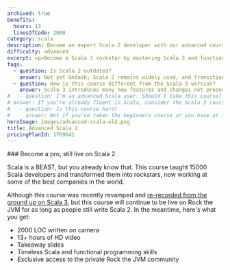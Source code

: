 ```yaml
---
archived: true
benefits:
  hours: 13
  linesOfCode: 2000
category: scala
description: Become an expert Scala 2 developer with our advanced course. Master Scala 2 and functional programming through clear lessons, practical exercises, and a smooth learning curve. Ideal for those already comfortable with Scala 2 essentials, this course will elevate your coding skills to the next level.
difficulty: advanced
excerpt: <p>Become a Scala 3 rockstar by mastering Scala 3 and functional programming with our comprehensive, hands-on advanced course</p>
faqs:
  - question: Is Scala 2 outdated?
    answer: Not yet &ndash; Scala 2 remains widely used, and transitioning to Scala 3 will take time. Additionally, most features you'll learn in this course are still relevant to Scala 3.
  - question: How is this course different from the Scala 3 version?
    answer: Scala 3 introduces many new features and changes not present in Scala 2. The Scala 3 version also includes improved explanations of complex topics, new exercises, a smoother learning curve, and more code.
#   - question: I'm an advanced Scala user. Should I take this course?
# answer: If you're already fluent in Scala, consider the Scala 3 course; you'll likely find it valuable and informative.
#   - question: Is this course hard?
#     answer: Not if you've taken the beginners course or you have at least a year of Scala experience. I've designed the course to give you a challenge, but not too much that it becomes frustrating. In case you struggle with something, we have a whole group on Slack for discussions, and I'm responsive.
heroImage: images/advanced-scala-old.png
title: Advanced Scala 2
pricingPlanId: 1769641
---
```



<CourseLayout>
<Fragment slot="goal">
### Become a pro, still live on Scala 2.

Scala is a BEAST, but you already know that. This course taught 15000 Scala developers and transformed them into rockstars, now working at some of the best companies in the world.

Although this course was recently revamped and [re-recorded from the ground up on Scala 3](/courses/advanced-scala), but this course will continue to be live on Rock the JVM for as long as people still write Scala 2. In the meantime, here's what you get:

- 2000 LOC written on camera
- 13+ hours of HD video
- Takeaway slides
- Timeless Scala and functional programming skills
- Exclusive access to the private Rock the JVM community

</Fragment>
</CourseLayout>
